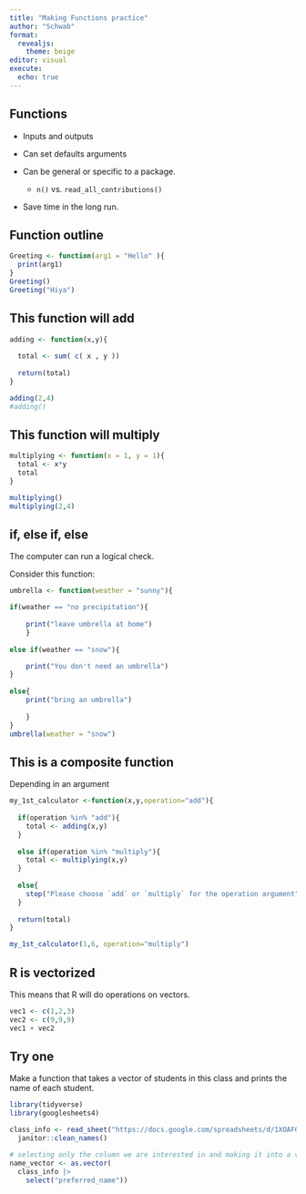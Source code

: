 ```yaml
---
title: "Making Functions practice"
author: "Schwab"
format: 
  revealjs:
    theme: beige
editor: visual
execute: 
  echo: true
---
```


## Functions

-   Inputs and outputs

-   Can set defaults arguments

-   Can be general or specific to a package.

    -   `n()` vs. `read_all_contributions()`

-   Save time in the long run.

## Function outline

```r
Greeting <- function(arg1 = "Hello" ){
  print(arg1)
}
Greeting()
Greeting("Hiya")
```

## This function will add

```r


adding <- function(x,y){
  
  total <- sum( c( x , y ))
  
  return(total)
}

adding(2,4)
#adding()

```

## This function will multiply

```r
multiplying <- function(x = 1, y = 1){
  total <- x*y
  total
}

multiplying()
multiplying(2,4)

```

## if, else if, else

The computer can run a logical check.

Consider this function:

```r
umbrella <- function(weather = "sunny"){

if(weather == "no precipitation"){
  
    print("leave umbrella at home")
    }
    
else if(weather == "snow"){

    print("You don't need an umbrella")
}
  
else{
    print("bring an umbrella")
    
    }
}
umbrella(weather = "snow")
```

## This is a composite function

Depending in an argument

```r
my_1st_calculator <-function(x,y,operation="add"){
  
  if(operation %in% "add"){
    total <- adding(x,y)
  }
  
  else if(operation %in% "multiply"){
    total <- multiplying(x,y)
  }
  
  else{
    stop("Please choose `add` or `multiply` for the operation argument")
  }
  
  return(total)
}
```

```r
my_1st_calculator(1,6, operation="multiply")
```

## R is vectorized

This means that R will do operations on vectors.

```r
vec1 <- c(1,2,3)
vec2 <- c(9,9,9)
vec1 + vec2
```

## Try one

Make a function that takes a vector of students in this class and prints the name of each student.

```r
library(tidyverse)
library(googlesheets4)

class_info <- read_sheet("https://docs.google.com/spreadsheets/d/1XOAFQvBcFvhKwEl5xH6l3nRJK2Wk0hWZ18S9kAZclQ0/edit?usp=sharing") |>
  janitor::clean_names()

# selecting only the column we are interested in and making it into a vector.
name_vector <- as.vector( 
  class_info |>
    select("preferred_name"))

```

<!-- ## Note on data masking -->

<!-- No masking : data\$variable -->

<!-- With masking : data \|\> filter(variable) -->

<!-- Data masking is super convenient for learning the tidyverse. -->

<!-- Not so great when making functions. -->

<!-- If using a tidyverse verb with a variable use `{{}}` around the variable. -->

<!-- [Read more](https://rlang.r-lib.org/reference/topic-data-mask.html) -->

<!-- ## Filtering a lot -->

<!-- ```{r} -->

<!-- library(tidyverse) -->

<!-- auto_filter <- function(data, variable, value){ -->

<!--   data |> -->

<!--     filter({{variable}} == value) -->

<!-- } -->

<!-- ``` -->

<!-- ```{r} -->

<!-- auto_filter(data = mtcars, variable = am, value = 0 ) -->

<!-- ``` -->

<!-- ## Classwork -->

<!-- ## Your turn -->

<!-- Make a function that outputs a scatterplot and linear regression -->

<!-- -   Call your function super grapher. -->

<!--     -   It should take an x and y variable. -->

<!--     -   It needs the data -->

<!--     -   It need a logical for the graph -->

<!-- ```{r} -->

<!-- #| echo: FALSE -->

<!-- library(tidyverse) -->

<!-- super_grapher <- function(variable1=NULL ,variable2=NULL , dat= NULL ,linear_regression = TRUE){ -->

<!--   ggplot(mapping = aes(x= {{variable1}},  y= {{variable2}}), data = dat)+ -->

<!--     geom_point() + -->

<!--     if(linear_regression == TRUE){ -->

<!--     geom_smooth(method = "lm" ) -->

<!--     } -->

<!--     else{ -->

<!--     labs(caption = "no regression required") -->

<!--     } -->

<!-- } -->

<!-- super_grapher(variable1 = mpg,variable2 = hp, dat = mtcars, linear_regression = FALSE) -->

<!-- ``` -->
